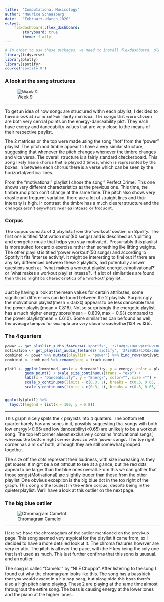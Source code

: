 ```yaml
---
title:  'Computational Musicology'
author: 'Maurice Schaasberg'
date:   'February--March 2020'
output: 
    flexdashboard::flex_dashboard:
        storyboard: true
        theme: flatly
---
```


```r
# In order to use these packages, we need to install flexdashboard, plotly, and Cairo.
library(tidyverse)
library(plotly)
library(spotifyr)
source('spotify.R')
```
### A look at the song structures {data-commentary-width=600}
![Week 9](all4.png)


***

To get an idea of how songs are structured within each playlist, I decided to have a look at some self-similarity matrices. The songs that were chosen are both very central points on the energy-danceability plot. They each have energy and danceability values that are very close to the means of their respective playlist.

The 2 matrices on the top were made using the song "hot" from the "power" playlist. The pitch and timbre appear to have a very similar structure, suggesting that whenever the pitch changes whenever the timbre changes and vice versa. The overall structure is a fairly standard checkerboard. This song likely has a chorus that is played 3 times, which is represented by the boxes. In between each chorus there is a verse which can be seen by the horizontal/vertical lines.

From the "motivational" playlist I chose the song " Perfect Crime'. This one shows very different characteristics as the previous one. This time, the timbre and pitch don't change at the same time. The pitch also shows very drastic and frequent variation, there are a lot of straight lines and their intensity is high. In contrast, the timbre has a much clearer structure and the changes aren't anywhere near as intense or frequent.

### Corpus {data-commentary-width=800}

The corpus consists of 2 playlists from the 'workout' section on Spotify. The first one is titled 'Motivation mix'(80 songs) and is described as 'uplifting and energetic music that helps you stay motivated'. Presumably this playlist is more suited for cardio exercise rather than something like lifting weights. The other playlist is titled 'power workout'(50 songs) and according to Spotify it fits 'intense activity'. It might be interesting to find out if there are any key differences between these 2 playlists, and potentially answer questions such as: 'what makes a workout playlist energetic/motivational?' or 'what makes a workout playlist intense?'. If a lot of similarities are found than those might be characteristics of a 'workout' playlist.

***

Just by having a look at the mean values for certain attributes, some significant differences can be found between the 2 playlists. Surprisingly the motivational playlist(mean = 0.620) appears to be less danceable than the power playlist(mean = 0.816). Not so surprisingly the energetic playlist has a much higher energy score(mean = 0.809, max = 0.98) compared to the power playlist(mean = 0.610). Some similarities can be found as well, the average tempos for example are very close to eachother(124 vs 125).


### The 4 quarters {data-commentary-width=400}

```r
power <- get_playlist_audio_features('spotify', '37i9dQZF1DWUVpAXiEPK8P')
motivation <- get_playlist_audio_features('spotify', '37i9dQZF1DXdxcBWuJkbcy')
combined <- power %>% mutate(playlist = "power") %>% bind_rows(motivation %>% mutate(playlist = "motivation"))
combined <- combined %>% rename(song = track.name)

plot1 <- ggplot(combined, aes(x = danceability, y = energy, color = playlist, size = loudness, label = song)) +
         geom_point() + scale_size_continuous(trans = "exp") +
         labs(x = "Danceability", y = "Energy", color="", size ="") +
         scale_x_continuous(limits = c(0.3, 1), breaks = c(0.3, 0.65, 1),minor_breaks=NULL) +
         scale_y_continuous(limits = c(0.3, 1), breaks = c(0.3, 0.65, 1),minor_breaks=NULL)


ggplotly(plot1) %>%
  layout(legend = list(x = 100, y = 0.8))
```

***

This graph nicely splits the 2 playlists into 4 quarters. The bottom left quarter barely has any songs in it, possibly suggesting that songs with both low energy(<0.65) and low danceability(<0.65) are unlikely to be a workout song. The top left corner almost exclusively contains 'motivational songs', whereas the bottom right corner does so with 'power songs'. The top right corner has a mix of both, although they are still somewhat grouped together. 

The size off the dots represent their loudness, with size increasing as they get louder. It might be a bit difficult to see at a glance, but the red dots appear to be larger than the blue ones overall. From this we can gather that those songs(Motivational) are slightly louder than those from the other playlist. One obvious exception is the big blue dot in the top right of the graph. This song is the loudest in the entire corpus, despite being in the quieter playlist. We'll have a look at this outlier on the next page.

### The big blue outlier {data-commentary-width=600}

![Chromagram Camelot](ChromagramCamelot.png)

***

Here we have the chromagram of the outlier mentioned on the previous page. This song seemed very atypical for the playlist it came from, so I decided to have a more detailed look at it. The chroma features however are very erratic. The pitch is all over the place, with the F key being the only one that isn't used as much. This just further confirms that this song is unusual, and an outlier.

The song is called "Camelot" by "NLE Choppa". After listening to the song I found out why the chromagram looks like this. The song has a bass kick that you would expect in a hip hop song, but along side this bass there's also a high pitch piano playing. These 2 are playing at the same time almost throughout the entire song. The bass is causing energy at the lower tones and the piano at the higher tones.